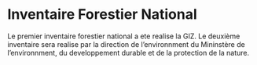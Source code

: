 
# Inventaire Forestier National {#IFN}

Le premier inventaire forestier national a ete realise la GIZ. Le deuxième inventaire sera realise par la direction de l'environnment du Mininstère de l'environnment, du developpement durable et de la protection de la nature. 